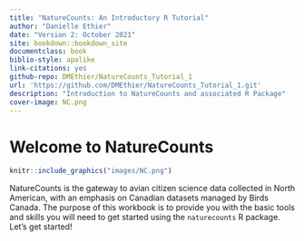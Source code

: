 ```yaml
--- 
title: "NatureCounts: An Introductory R Tutorial"
author: "Danielle Ethier"
date: "Version 2: October 2021"
site: bookdown::bookdown_site
documentclass: book
biblio-style: apalike
link-citations: yes
github-repo: DMEthier/NatureCounts_Tutorial_1
url: 'https://github.com/DMEthier/NatureCounts_Tutorial_1.git'
description: "Introduction to NatureCounts and associated R Package"
cover-image: NC.png
---
```


# Welcome to NatureCounts {-}

```r
knitr::include_graphics("images/NC.png")
```

NatureCounts is the gateway to avian citizen science data collected in North American, with an emphasis on Canadian datasets managed by Birds Canada. The purpose of this workbook is to provide you with the basic tools and skills you will need to get started using the `naturecounts` R package. Let's get started!

